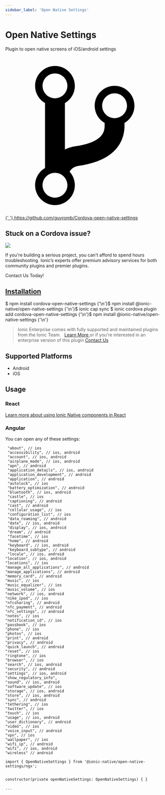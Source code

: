 ```yaml
---
sidebar_label: 'Open Native Settings'
---
```



# Open Native Settings

Plugin to open native screens of iOS/android settings

<p>
  <a href="https://github.com/guyromb/Cordova-open-native-settings" target="_blank" rel="noopener" className="git-link">
    <svg viewBox="0 0 512 512">
      <path d="M416 160c0-35.3-28.7-64-64-64s-64 28.7-64 64c0 23.7 12.9 44.3 32 55.4v8.6c0 19.9-7.8 33.7-25.3 44.9-15.4 9.8-38.1 17.1-67.5 21.5-14 2.1-25.7 6-35.2 10.7V151.4c19.1-11.1 32-31.7 32-55.4 0-35.3-28.7-64-64-64S96 60.7 96 96c0 23.7 12.9 44.3 32 55.4v209.2c-19.1 11.1-32 31.7-32 55.4 0 35.3 28.7 64 64 64s64-28.7 64-64c0-16.6-6.3-31.7-16.7-43.1 1.9-4.9 9.7-16.3 29.4-19.3 38.8-5.8 68.9-15.9 92.3-30.8 36-22.8 55-57 55-98.8v-8.6c19.1-11.1 32-31.7 32-55.4zM160 56c22.1 0 40 17.9 40 40s-17.9 40-40 40-40-17.9-40-40 17.9-40 40-40zm0 400c-22.1 0-40-17.9-40-40s17.9-40 40-40 40 17.9 40 40-17.9 40-40 40zm192-256c-22.1 0-40-17.9-40-40s17.9-40 40-40 40 17.9 40 40-17.9 40-40 40z"></path>
    </svg>{' '}
    https://github.com/guyromb/Cordova-open-native-settings
  </a>
</p>

<h2>Stuck on a Cordova issue?</h2>
<DocsCard
  className="cordova-ee-card"
  header="Don't waste precious time on plugin issues."
  href="https://ionicframework.com/sales?product_of_interest=Ionic%20Native"
>
  <div>
    <img src={require('./_assets/img/native-cordova-bot.png').default} class="cordova-ee-img" />
    <p>
      If you're building a serious project, you can't afford to spend hours troubleshooting. Ionic’s experts offer
      premium advisory services for both community plugins and premier plugins.
    </p>
    <DocsButton className="native-ee-detail">Contact Us Today!</DocsButton>
  </div>
</DocsCard>

<h2 id="installation">
  <a href="#installation">Installation</a>
</h2>
<Tabs
  groupId="runtime"
  defaultValue="Capacitor"
  values={[
    { value: 'Capacitor', label: 'Capacitor' },
    { value: 'Cordova', label: 'Cordova' },
    { value: 'Enterprise', label: 'Enterprise' },
  ]}
>
  <TabItem value="Capacitor">
    <CodeBlock className="language-shell">
      $ npm install cordova-open-native-settings {'\n'}$ npm install @ionic-native/open-native-settings {'\n'}$ ionic
      cap sync
    </CodeBlock>
  </TabItem>
  <TabItem value="Cordova">
    <CodeBlock className="language-shell">
      $ ionic cordova plugin add cordova-open-native-settings {'\n'}$ npm install @ionic-native/open-native-settings {'\n'}
    </CodeBlock>
  </TabItem>
  <TabItem value="Enterprise">
    <blockquote>
      Ionic Enterprise comes with fully supported and maintained plugins from the Ionic Team. &nbsp;
      <a class="btn" href="https://ionic.io/docs/premier-plugins">
        Learn More
      </a> or if you're interested in an enterprise version of this plugin <a
        class="btn"
        href="https://ionicframework.com/sales?product_of_interest=Ionic%20Enterprise%20Engine"
      >
        Contact Us
      </a>
    </blockquote>
  </TabItem>
</Tabs>

## Supported Platforms

- Android
- iOS

## Usage

### React

[Learn more about using Ionic Native components in React](../native-community.md#react)

### Angular

You can open any of these settings:

```
 "about", // ios
 "accessibility", // ios, android
 "account", // ios, android
 "airplane_mode", // ios, android
 "apn", // android
 "application_details", // ios, android
 "application_development", // android
 "application", // android
 "autolock", // ios
 "battery_optimization", // android
 "bluetooth", // ios, android
 "castle", // ios
 "captioning", // android
 "cast", // android
 "cellular_usage", // ios
 "configuration_list", // ios
 "data_roaming", // android
 "date", // ios, android
 "display", // ios, android
 "dream", // android
 "facetime", // ios
 "home", // android
 "keyboard", // ios, android
 "keyboard_subtype", // android
 "locale", // ios, android
"location", // ios, android
"locations", // ios
"manage_all_applications", // android
"manage_applications", // android
"memory_card", // android
"music", // ios
"music_equalizer", // ios
"music_volume", // ios
"network", // ios, android
"nike_ipod", // ios
"nfcsharing", // android
"nfc_payment", // android
"nfc_settings", // android
"notes", // ios
"notification_id", // ios
"passbook", // ios
"phone", // ios
"photos", // ios
"print", // android
"privacy", // android
"quick_launch", // android
"reset", // ios
"ringtone", // ios
"browser", // ios
"search", // ios, android
"security", // android
"settings", // ios, android
"show_regulatory_info",
"sound", // ios, android
"software_update", // ios
"storage", // ios, android
"store", // ios, android
"sync", // android
"tethering", // ios
"twitter", // ios
"touch", // ios
"usage", // ios, android
"user_dictionary", // android
"video", // ios
"voice_input", // android
"vpn", // ios
"wallpaper", // ios
"wifi_ip", // android
"wifi", // ios, android
"wireless" // android
```

```tsx
import { OpenNativeSettings } from '@ionic-native/open-native-settings/ngx';


constructor(private openNativeSettings: OpenNativeSettings) { }

...


```
